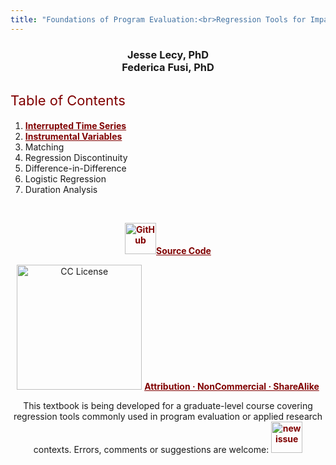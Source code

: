 ```yaml
---
title: "Foundations of Program Evaluation:<br>Regression Tools for Impact Analysis"
---
```


<div class="title-page">

<center>


<h3>  
Jesse Lecy, PhD <br>
Federica Fusi, PhD <br>
</h3>

</center>


<h2> Table of Contents  </h2>

1. [Interrupted Time Series](https://ds4ps.org/pe4ps-textbook/docs/p-020-time-series.html)
1. [Instrumental Variables](p-050-instrumental-variables/)
1. Matching
1. Regression Discontinuity
1. Difference-in-Difference
1. Logistic Regression
1. Duration Analysis

<br>

<center>

<a rel="license" href="https://github.com/DS4PS/pe4ps-textbook">
<img src="https://cdn.freebiesupply.com/logos/large/2x/github-icon-logo-png-transparent.png" alt="GitHub" style="width:50px;">Source Code</a>

<img src="https://raw.githubusercontent.com/DS4PS/ds4ps.github.io/master/assets/img/cc.logo.png" alt="CC License" style="width:200px;">
<a rel="license" href="http://creativecommons.org/licenses/by-nc-sa/4.0/">Attribution · NonCommercial · ShareAlike</a>


This textbook is being developed for a graduate-level course covering regression tools commonly used in program evaluation or applied research contexts. Errors, comments or suggestions are welcome: <a href="https://github.com/DS4PS/PROG-EVAL-III/issues/new">
<img src="https://image.flaticon.com/icons/png/512/813/813419.png" alt="new issue" style="width:50px;"></a>



</center>



</div>






<style>

.nav.navbar-nav li a {
    font-weight: none;
}


img {

  margin-top: 0px;
  margin-bottom: 0px;
}

.title-page ul {
font-family: "Century Gothic", CenturyGothic, AppleGothic, sans-serif; 
  font-size: 18px; 
  font-style: normal; 
  font-variant: small-caps; 
  font-weight: 100;
  line-height: 26.4px;
}

.title-page h1 {
  font-family: "Century Gothic", CenturyGothic, AppleGothic, sans-serif;
  color: maroon;
  font-size: 38px;
  padding: 0px;
  margin-top: 70px;
  margin-bottom: 10px;
}

.title-page h2 { 
  font-size: 22px;  
  color: maroon;
  font-weight: normal;
}

.title-page h4 { 
  font-family: "Century Gothic", CenturyGothic, AppleGothic, sans-serif; 
  font-weight: 100;
  font-size: 18px;  
  line-height: 1.1em;
}




.title-page a {
  color: maroon;
  font-weight: bold;
} 





</style>  
